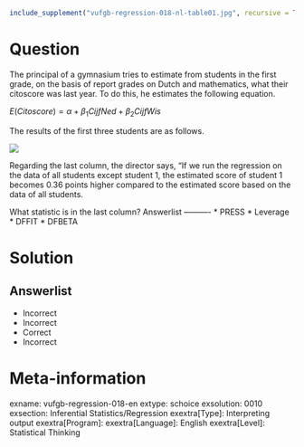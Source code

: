 ```r
include_supplement("vufgb-regression-018-nl-table01.jpg", recursive = TRUE)
```

Question
========

The principal of a gymnasium tries to estimate from students in the first grade, on the basis of report grades on Dutch and mathematics, what their citoscore was last year. To do this, he estimates the following equation.

$E(Citoscore) = \alpha+\beta_{1}CijfNed+\beta_{2}CijfWis$

The results of the first three students are as follows.

![](vufgb-regression-018-nl-table01.jpg)
  
Regarding the last column, the director says, "If we run the regression on the data of all students except student 1, the estimated score of student 1 becomes 0.36 points higher compared to the estimated score based on the data of all students.  

What statistic is in the last column? 
Answerlist
----------
* PRESS
* Leverage
* DFFIT
* DFBETA

Solution
========

Answerlist
----------
* Incorrect
* Incorrect
* Correct
* Incorrect

Meta-information
================
exname: vufgb-regression-018-en
extype: schoice
exsolution: 0010
exsection: Inferential Statistics/Regression
exextra[Type]: Interpreting output
exextra[Program]: 
exextra[Language]: English
exextra[Level]: Statistical Thinking

